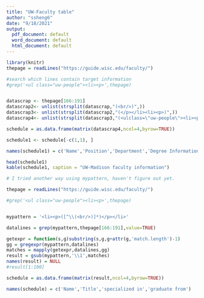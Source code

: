 ```yaml
---
title: "UW-Faculty table"
author: "ssheng6"
date: "9/18/2021"
output:
  pdf_document: default
  word_document: default
  html_document: default
---
```


```r
library(knitr)
thepage = readLines("https://guide.wisc.edu/faculty/")

#search which lines contain target information
#grep('<ul class="uw-people"><li><p>',thepage)


datascrap <- thepage[166:191]
datascrap2<- unlist(strsplit(datascrap,"(<br/>)",))
datascrap3<- unlist(strsplit(datascrap2,"(</p></li><li><p>)",))
datascrap4<- unlist(strsplit(datascrap3,"(<ulclass=\"uw-people\"><li><p>)"))

schedule = as.data.frame(matrix(datascrap4,ncol=4,byrow=TRUE))

schedule1 <- schedule[-c(1,1), ]

names(schedule1) = c('Name','Position','Department','Degree Information') 

head(schedule1) 
kable(schedule1, caption = "UW-Madison faculty information")

```

```r
# I tried another way using mypattern, haven't figure out yet.

thepage = readLines("https://guide.wisc.edu/faculty/")

#grep('<ul class="uw-people"><li><p>',thepage)


mypattern = '<li><p>([^\\(<br/>)]*)</p></li>'

datalines = grep(mypattern,thepage[166:191],value=TRUE)  

getexpr = function(s,g)substring(s,g,g+attr(g,'match.length')-1)
gg = gregexpr(mypattern,datalines)
matches = mapply(getexpr,datalines,gg)
result = gsub(mypattern,'\\1',matches)
names(result) = NULL
#result[1:100]

schedule = as.data.frame(matrix(result,ncol=4,byrow=TRUE)) 

names(schedule) = c('Name','Title','specialized in','graduate from') 

```

